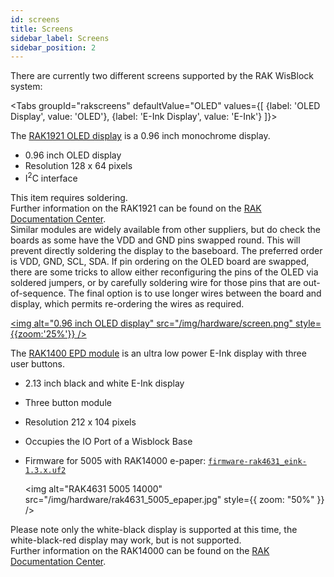 ```yaml
---
id: screens
title: Screens
sidebar_label: Screens
sidebar_position: 2
---
```



There are currently two different screens supported by the RAK WisBlock system:

<Tabs
groupId="rakscreens"
defaultValue="OLED"
values={[
{label: 'OLED Display', value: 'OLED'},
{label: 'E-Ink Display', value: 'E-Ink'}
]}>
<TabItem value="OLED">

The [RAK1921 OLED display](https://store.rakwireless.com/products/rak1921-oled-display-panel) is a 0.96 inch monochrome display.

- 0.96 inch OLED display
- Resolution 128 x 64 pixels
- I<sup>2</sup>C interface

This item requires soldering.  
Further information on the RAK1921 can be found on the [RAK Documentation Center](https://docs.rakwireless.com/Product-Categories/WisBlock/RAK1921/Overview/#product-description).  
Similar modules are widely available from other suppliers, but do check the boards as some have the VDD and GND pins swapped round. This will prevent directly soldering the display to the baseboard. The preferred order is VDD, GND, SCL, SDA.
If pin ordering on the OLED board are swapped, there are some tricks to allow either reconfiguring the pins of the OLED via soldered jumpers, or by carefully soldering wire for those pins that are out-of-sequence. The final option is to use longer wires between the board and display, which permits re-ordering the wires as required.

[<img alt="0.96 inch OLED display" src="/img/hardware/screen.png" style={{zoom:'25%'}} />](/img/hardware/screen.png)

</TabItem>
<TabItem value="E-Ink">

The [RAK1400 EPD module](https://store.rakwireless.com/products/wisblock-epd-module-rak14000) is an ultra low power E-Ink display with three user buttons.

- 2.13 inch black and white E-Ink display
- Three button module
- Resolution 212 x 104 pixels
- Occupies the IO Port of a Wisblock Base

- Firmware for 5005 with RAK14000 e-paper: [`firmware-rak4631_eink-1.3.x.uf2`](/downloads)

  <img
    alt="RAK4631 5005 14000"
    src="/img/hardware/rak4631_5005_epaper.jpg"
    style={{ zoom: "50%" }}
  />

Please note only the white-black display is supported at this time, the white-black-red display may work, but is not supported.  
Further information on the RAK14000 can be found on the [RAK Documentation Center](https://docs.rakwireless.com/Product-Categories/WisBlock/RAK14000/Overview/#product-description).

</TabItem>
</Tabs>
